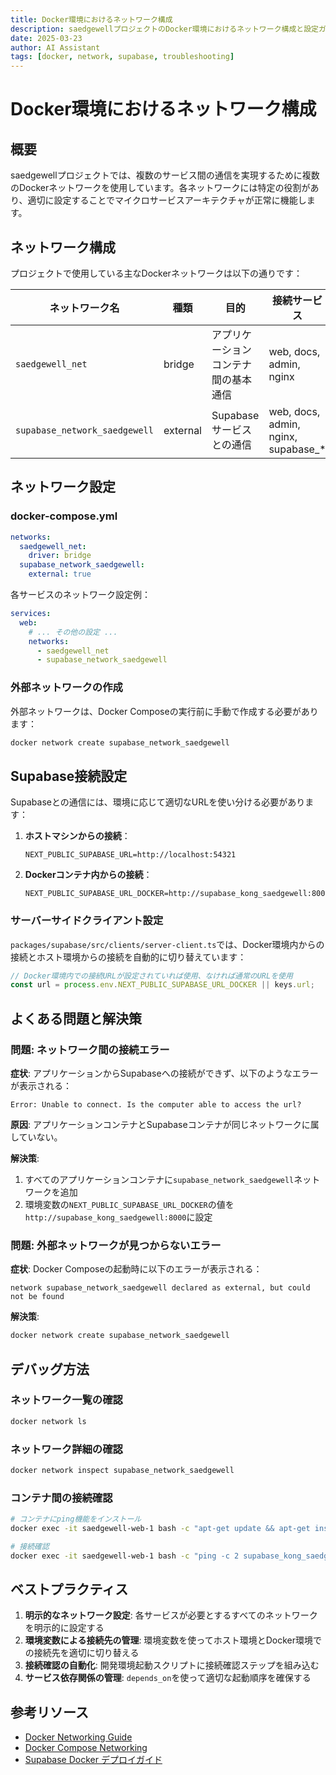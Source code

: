 ```yaml
---
title: Docker環境におけるネットワーク構成
description: saedgewellプロジェクトのDocker環境におけるネットワーク構成と設定ガイド
date: 2025-03-23
author: AI Assistant
tags: [docker, network, supabase, troubleshooting]
---
```


# Docker環境におけるネットワーク構成

## 概要

saedgewellプロジェクトでは、複数のサービス間の通信を実現するために複数のDockerネットワークを使用しています。各ネットワークには特定の役割があり、適切に設定することでマイクロサービスアーキテクチャが正常に機能します。

## ネットワーク構成

プロジェクトで使用している主なDockerネットワークは以下の通りです：

| ネットワーク名 | 種類 | 目的 | 接続サービス |
|--------------|------|------|-------------|
| `saedgewell_net` | bridge | アプリケーションコンテナ間の基本通信 | web, docs, admin, nginx |
| `supabase_network_saedgewell` | external | Supabaseサービスとの通信 | web, docs, admin, nginx, supabase_* |

## ネットワーク設定

### docker-compose.yml

```yaml
networks:
  saedgewell_net:
    driver: bridge
  supabase_network_saedgewell:
    external: true
```

各サービスのネットワーク設定例：

```yaml
services:
  web:
    # ... その他の設定 ...
    networks:
      - saedgewell_net
      - supabase_network_saedgewell
```

### 外部ネットワークの作成

外部ネットワークは、Docker Composeの実行前に手動で作成する必要があります：

```bash
docker network create supabase_network_saedgewell
```

## Supabase接続設定

Supabaseとの通信には、環境に応じて適切なURLを使い分ける必要があります：

1. **ホストマシンからの接続**：
   ```
   NEXT_PUBLIC_SUPABASE_URL=http://localhost:54321
   ```

2. **Dockerコンテナ内からの接続**：
   ```
   NEXT_PUBLIC_SUPABASE_URL_DOCKER=http://supabase_kong_saedgewell:8000
   ```

### サーバーサイドクライアント設定

`packages/supabase/src/clients/server-client.ts`では、Docker環境内からの接続とホスト環境からの接続を自動的に切り替えています：

```typescript
// Docker環境内での接続URLが設定されていれば使用、なければ通常のURLを使用
const url = process.env.NEXT_PUBLIC_SUPABASE_URL_DOCKER || keys.url;
```

## よくある問題と解決策

### 問題: ネットワーク間の接続エラー

**症状**: アプリケーションからSupabaseへの接続ができず、以下のようなエラーが表示される：

```
Error: Unable to connect. Is the computer able to access the url?
```

**原因**: アプリケーションコンテナとSupabaseコンテナが同じネットワークに属していない。

**解決策**:
1. すべてのアプリケーションコンテナに`supabase_network_saedgewell`ネットワークを追加
2. 環境変数の`NEXT_PUBLIC_SUPABASE_URL_DOCKER`の値を`http://supabase_kong_saedgewell:8000`に設定

### 問題: 外部ネットワークが見つからないエラー

**症状**: Docker Composeの起動時に以下のエラーが表示される：

```
network supabase_network_saedgewell declared as external, but could not be found
```

**解決策**:
```bash
docker network create supabase_network_saedgewell
```

## デバッグ方法

### ネットワーク一覧の確認

```bash
docker network ls
```

### ネットワーク詳細の確認

```bash
docker network inspect supabase_network_saedgewell
```

### コンテナ間の接続確認

```bash
# コンテナにping機能をインストール
docker exec -it saedgewell-web-1 bash -c "apt-get update && apt-get install -y iputils-ping"

# 接続確認
docker exec -it saedgewell-web-1 bash -c "ping -c 2 supabase_kong_saedgewell"
```

## ベストプラクティス

1. **明示的なネットワーク設定**: 各サービスが必要とするすべてのネットワークを明示的に設定する
2. **環境変数による接続先の管理**: 環境変数を使ってホスト環境とDocker環境での接続先を適切に切り替える
3. **接続確認の自動化**: 開発環境起動スクリプトに接続確認ステップを組み込む
4. **サービス依存関係の管理**: `depends_on`を使って適切な起動順序を確保する

## 参考リソース

- [Docker Networking Guide](https://docs.docker.com/network/)
- [Docker Compose Networking](https://docs.docker.com/compose/networking/)
- [Supabase Docker デプロイガイド](https://supabase.com/docs/guides/self-hosting/docker)
